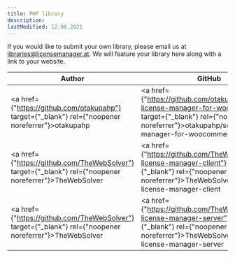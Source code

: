 ```yaml
---
title: PHP library
description:
lastModified: 12.06.2021
---
```


If you would like to submit your own library, please email us at
libraries@licensemanager.at. We will feature your library here along with a
link to your website.

Author | GitHub | Website
--- | --- | ---
<a href={"https://github.com/otakupahp"} target={"_blank"} rel={"noopener noreferrer"}>otakupahp</a> | <a href={"https://github.com/otakupahp/sdk-license-manager-for-woocommerce"} target={"_blank"} rel={"noopener noreferrer"}>otakupahp/sdk-license-manager-for-woocommerce</a> | <a href={"https://otakupahp.com/"} target={"_blank"} rel={"noopener noreferrer"}>otakupahp.com</a>
<a href={"https://github.com/TheWebSolver"} target={"_blank"} rel={"noopener noreferrer"}>TheWebSolver</a> | <a href={"https://github.com/TheWebSolver/tws-license-manager-client"} target={"_blank"} rel={"noopener noreferrer"}>TheWebSolver/tws-license-manager-client</a> | <a href={"https://thewebsolver.com/"} target={"_blank"} rel={"noopener noreferrer"}>thewebsolver.com</a>
<a href={"https://github.com/TheWebSolver"} target={"_blank"} rel={"noopener noreferrer"}>TheWebSolver</a> | <a href={"https://github.com/TheWebSolver/tws-license-manager-server"} target={"_blank"} rel={"noopener noreferrer"}>TheWebSolver/tws-license-manager-server</a> | <a href={"https://thewebsolver.com/"} target={"_blank"} rel={"noopener noreferrer"}>thewebsolver.com</a>
